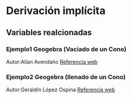 # Derivación implícita

## Variables realcionadas


### Ejemplo1 Geogebra (Vaciado de un Cono)

Autor:Allan Avendaño [Referencia web](https://www.geogebra.org/m/P5kDZme7)

<meta name=viewport content="width=device-width,initial-scale=1">
<meta charset="utf-8"/>
<script src="https://www.geogebra.org/apps/deployggb.js"></script>
<div id="ggb-elementAplicacionVa1"></div>
<script>
       var ggbAppAplicacionVa1 = new GGBApplet({"material_id":"P5kDZme7",
       "width": 900,
       "height": 460,
       "showToolBar": false,
       "showAlgebraInput": false,
       "showMenuBar": false },
       true);

         window.addEventListener("load", function() {
           ggbAppAplicacionVa1.inject('ggb-elementAplicacionVa1');
      });
</script>



### Ejemplo2 Geogebra (llenado de un Cono)


Autor:Geraldin López Ospina [Referencia web](https://www.geogebra.org/m/cqnsxhzn)

<meta name=viewport content="width=device-width,initial-scale=1">
<meta charset="utf-8"/>
<script src="https://www.geogebra.org/apps/deployggb.js"></script>
<div id="ggb-elementAplicacionVa2"></div>
<script>
       var ggbAppAplicacionVa2 = new GGBApplet({"material_id":"cqnsxhzn",
       "width": 900,
       "height": 660,
       "showToolBar": false,
       "showAlgebraInput": false,
       "showMenuBar": false },
       true);

         window.addEventListener("load", function() {
           ggbAppAplicacionVa2.inject('ggb-elementAplicacionVa2');
      });
</script>